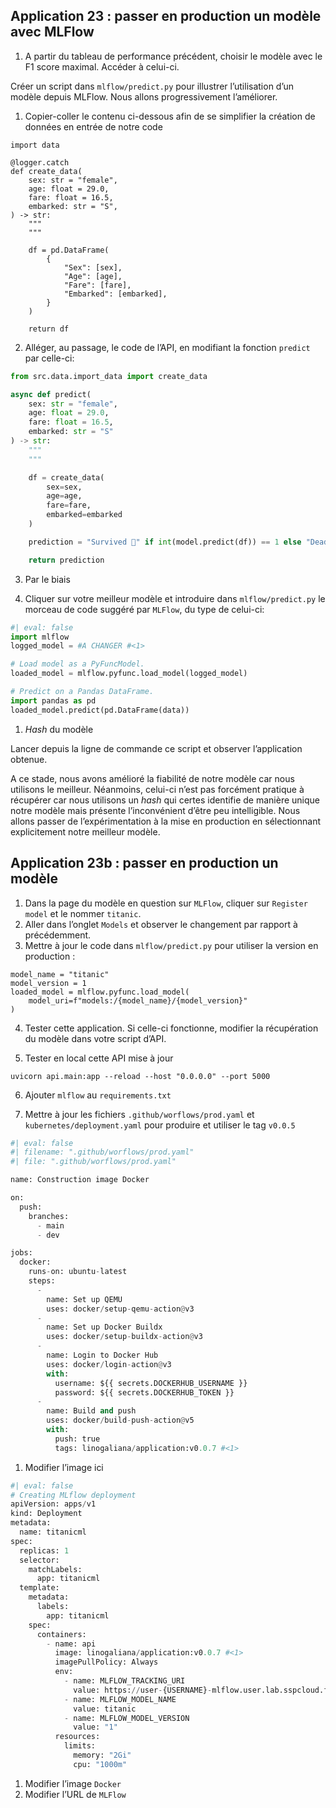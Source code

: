 ::: {.callout-tip}
## Application 23 : passer en production un modèle avec MLFlow

1. A partir du tableau de performance précédent,
choisir le modèle avec le F1 score maximal.
Accéder à celui-ci.

Créer un script dans `mlflow/predict.py` pour
illustrer l'utilisation d'un modèle
depuis MLFlow. Nous allons progressivement l'améliorer.

1. Copier-coller le
contenu ci-dessous
afin de se simplifier la création de données en entrée
de notre code

```.python
import data

@logger.catch
def create_data(
    sex: str = "female",
    age: float = 29.0,
    fare: float = 16.5,
    embarked: str = "S",
) -> str:
    """
    """

    df = pd.DataFrame(
        {
            "Sex": [sex],
            "Age": [age],
            "Fare": [fare],
            "Embarked": [embarked],
        }
    )

    return df
```

2. Alléger, au passage, le code de l'API, en modifiant la fonction `predict` par celle-ci:

```python
from src.data.import_data import create_data

async def predict(
    sex: str = "female",
    age: float = 29.0,
    fare: float = 16.5,
    embarked: str = "S"
) -> str:
    """
    """

    df = create_data(
        sex=sex,
        age=age,
        fare=fare,
        embarked=embarked
    )

    prediction = "Survived 🎉" if int(model.predict(df)) == 1 else "Dead ⚰️"

    return prediction
```

3. Par le biais 

6. Cliquer sur votre meilleur modèle et introduire dans `mlflow/predict.py`
le morceau de code suggéré
par `MLFlow`, du type de celui-ci:

```python
#| eval: false
import mlflow
logged_model = #A CHANGER #<1>

# Load model as a PyFuncModel.
loaded_model = mlflow.pyfunc.load_model(logged_model)

# Predict on a Pandas DataFrame.
import pandas as pd
loaded_model.predict(pd.DataFrame(data))
```
1. _Hash_ du modèle

Lancer depuis la ligne de commande ce script et observer l'application obtenue.

:::

A ce stade, nous avons amélioré la fiabilité de notre modèle car
nous utilisons le meilleur. Néanmoins, celui-ci
n'est pas forcément pratique à récupérer car nous utilisons
un _hash_ qui certes identifie de manière unique notre modèle
mais présente l'inconvénient d'être peu intelligible.
Nous allons passer de l'expérimentation à la mise
en production en sélectionnant explicitement notre meilleur modèle.

::: {.callout-tip}
## Application 23b : passer en production un modèle

1. Dans la page du modèle en question sur `MLFlow`, cliquer sur `Register model`
et le nommer `titanic`.
2. Aller dans l'onglet `Models` et observer le changement par rapport à précédemment.
3. Mettre à jour le code dans `mlflow/predict.py` pour utiliser la version en
production :

```.python
model_name = "titanic"
model_version = 1
loaded_model = mlflow.pyfunc.load_model(
    model_uri=f"models:/{model_name}/{model_version}"
)
```

4. Tester cette application. Si celle-ci fonctionne,
modifier la récupération du modèle dans votre script d'API.

5. Tester en local cette API mise à jour

```.shell
uvicorn api.main:app --reload --host "0.0.0.0" --port 5000
```

6. Ajouter `mlflow` au `requirements.txt`

7. Mettre à jour
les fichiers `.github/worflows/prod.yaml` et `kubernetes/deployment.yaml`
pour produire et utiliser le tag `v0.0.5`

```python
#| eval: false
#| filename: ".github/worflows/prod.yaml"
#| file: ".github/worflows/prod.yaml"

name: Construction image Docker

on:
  push:
    branches:
      - main
      - dev

jobs:
  docker:
    runs-on: ubuntu-latest
    steps:
      -
        name: Set up QEMU
        uses: docker/setup-qemu-action@v3
      -
        name: Set up Docker Buildx
        uses: docker/setup-buildx-action@v3
      -
        name: Login to Docker Hub
        uses: docker/login-action@v3
        with:
          username: ${{ secrets.DOCKERHUB_USERNAME }}
          password: ${{ secrets.DOCKERHUB_TOKEN }}
      -
        name: Build and push
        uses: docker/build-push-action@v5
        with:
          push: true
          tags: linogaliana/application:v0.0.7 #<1>
```
1. Modifier l'image ici


```python
#| eval: false
# Creating MLflow deployment
apiVersion: apps/v1
kind: Deployment
metadata:
  name: titanicml
spec:
  replicas: 1
  selector:
    matchLabels:
      app: titanicml
  template:
    metadata:
      labels:
        app: titanicml
    spec:
      containers:
        - name: api
          image: linogaliana/application:v0.0.7 #<1>
          imagePullPolicy: Always
          env:
            - name: MLFLOW_TRACKING_URI
              value: https://user-{USERNAME}-mlflow.user.lab.sspcloud.fr #<2>
            - name: MLFLOW_MODEL_NAME
              value: titanic
            - name: MLFLOW_MODEL_VERSION
              value: "1"
          resources:
            limits:
              memory: "2Gi"
              cpu: "1000m"
```
1. Modifier l'image `Docker`
2. Modifier l'URL de `MLFlow`

:::

